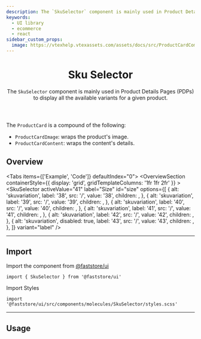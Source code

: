 ```yaml
---
description: The `SkuSelector` component is mainly used in Product Details Pages (PDPs) to display all the available variants for a given product.
keywords:
  - UI library
  - ecommerce
  - react
sidebar_custom_props:
  image: https://vtexhelp.vtexassets.com/assets/docs/src/ProductCardComponent___e6502d57cf7e5bf247f86b64577d4141.png
---
```




<header>

# Sku Selector

The `SkuSelector` component is mainly used in Product Details Pages (PDPs) to display all the available variants for a given product.

</header>

The `ProductCard` is a compound of the following:

- `ProductCardImage`: wraps the product's image.
- `ProductCardContent`: wraps the content's details.

## Overview

<Tabs items={['Example', 'Code']} defaultIndex="0">
  <Tab>
    <OverviewSection
      containerStyle={{ display: 'grid', gridTemplateColumns: '1fr 1fr 2fr' }}
    >
      <SkuSelector
        activeValue="41"
        label="Size"
        id="size"
        options={[
          {
            alt: 'skuvariation',
            label: '38',
            src: '/',
            value: '38',
            children: <a href="/"></a>,
          },
          {
            alt: 'skuvariation',
            label: '39',
            src: '/',
            value: '39',
            children: <a href="/"></a>,
          },
          {
            alt: 'skuvariation',
            label: '40',
            src: '/',
            value: '40',
            children: <a href="/"></a>,
          },
          {
            alt: 'skuvariation',
            label: '41',
            src: '/',
            value: '41',
            children: <a href="/"></a>,
          },
          {
            alt: 'skuvariation',
            label: '42',
            src: '/',
            value: '42',
            children: <a href="/"></a>,
          },
          {
            alt: 'skuvariation',
            disabled: true,
            label: '43',
            src: '/',
            value: '43',
            children: <a href="/"></a>,
          },
        ]}
        variant="label"
      />
    </OverviewSection>
  </Tab>
  <Tab></Tab>
</Tabs>

---

## Import

Import the component from <a href="https://www.faststore.dev/reference/ui/get-started-faststore-ui">@faststore/ui</a>

```tsx
import { SkuSelector } from '@faststore/ui'
```

Import Styles

```tsx
import '@faststore/ui/src/components/molecules/SkuSelector/styles.scss'
```

---

## Usage
